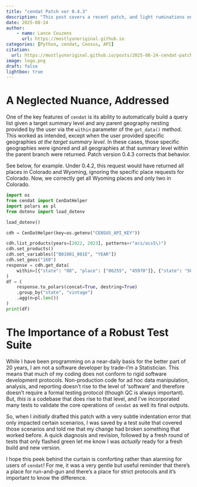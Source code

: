 ```yaml
---
title: "cendat Patch ver 0.4.3"
description: "This post covers a recent patch, and light ruminations on the importance of testing."
date: 2025-08-24
author:
    - name: Lance Couzens
      url: https://mostlyunoriginal.github.io  
categories: [Python, cendat, Census, API]
citation: 
  url: https://mostlyunoriginal.github.io/posts/2025-08-24-cendat-patch/
image: logo.png 
draft: false
lightbox: true
---
```


# A Neglected Nuance, Addressed

One of the key features of `cendat` is its ability to automatically build a query list given a target summary level and any parent geography nesting provided by the user via the `within` parameter of the `get_data()` method. This worked as intended, except when the user provided specific geographies *at the target summary level*. In these cases, those specific geographies were ignored and all geographies at that summary level within the parent branch were returned. Patch version 0.4.3 corrects that behavior.

See below, for example. Under 0.4.2, this request would have returned all places in Colorado and Wyoming, ignoring the specific place requests for Colorado. Now, we correctly get all Wyoming places and only two in Colorado.

```python
import os
from cendat import CenDatHelper
import polars as pl
from dotenv import load_dotenv

load_dotenv()

cdh = CenDatHelper(key=os.getenv("CENSUS_API_KEY"))

cdh.list_products(years=[2022, 2023], patterns=r"acs/acs5\)")
cdh.set_products()
cdh.set_variables(["B01001_001E", "YEAR"])
cdh.set_geos("160")
response = cdh.get_data(
    within=[{"state": "08", "place": ["06255", "45970"]}, {"state": "56"}]
)
df = (
    response.to_polars(concat=True, destring=True)
    .group_by("state", "vintage")
    .agg(n=pl.len())
)
print(df)
```

# The Importance of a Robust Test Suite

While I have been programming on a near-daily basis for the better part of 20 years, I am not a software developer by trade--I'm a Statistician. This means that much of my coding does not conform to rigid software development protocols. Non-production code for ad hoc data manipulation, analysis, and reporting doesn't rise to the level of 'software' and therefore doesn't require a formal testing protocol (though QC is always important). But, *this is* a codebase that does rise to that level, and I've incorporated many tests to validate the core operations of `cendat` as well its final outputs.

So, when I *initially* drafted this patch with a very subtle indentation error that only impacted certain scenarios, I was saved by a test suite that covered those scenarios and told me that my change had broken something that worked before. A quick diagnosis and revision, followed by a fresh round of tests that only flashed green let me know I was *actually* ready for a fresh build and new version.

I hope this peek behind the curtain is comforting rather than alarming for users of `cendat`! For me, it was a very gentle but useful reminder that there's a place for run-and-gun and there's a place for strict protocols and it's important to know the difference.